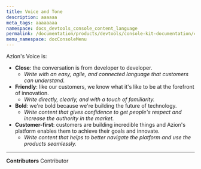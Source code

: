 ```yaml
---
title: Voice and Tone
description: aaaaaa
meta_tags: aaaaaaaa
namespace: docs_devtools_console_content_language
permalink: /documentation/products/devtools/console-kit-documentation/content/voice-and-tone/
menu_namespace: docConsoleMenu
---
```


Azion's Voice is:

- **Close**: the conversation is from developer to developer.
    - *Write with an easy, agile, and connected language that customers can understand.*
- **Friendly**: like our customers, we know what it's like to be at the forefront of innovation.
    - *Write directly, clearly, and with a touch of familiarity.*
- **Bold**: we're bold because we're building the future of technology.
    - *Write content that gives confidence to get people's respect and increase the authority in the market.*
- **Customer-first**: customers are building incredible things and Azion's platform enables them to achieve their goals and innovate.
    - *Write content that helps to better navigate the platform and use the products seamlessly.*

---


**Contributors** <ContributorList>Contributor</ContributorList>